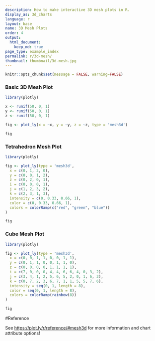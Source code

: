 ```yaml
---
description: How to make interactive 3D mesh plots in R.
display_as: 3d_charts
language: r
layout: base
name: 3D Mesh Plots
order: 4
output:
  html_document:
    keep_md: true
page_type: example_index
permalink: r/3d-mesh/
thumbnail: thumbnail/3d-mesh.jpg
---
```


```r
knitr::opts_chunk$set(message = FALSE, warning=FALSE)
```
### Basic 3D Mesh Plot

```r
library(plotly)

x <- runif(50, 0, 1)
y <- runif(50, 0, 1)
z <- runif(50, 0, 1)

fig <- plot_ly(x = ~x, y = ~y, z = ~z, type = 'mesh3d')

fig
```

### Tetrahedron Mesh Plot

```r
library(plotly)

fig <- plot_ly(type = 'mesh3d',
  x = c(0, 1, 2, 0),
  y = c(0, 0, 1, 2),
  z = c(0, 2, 0, 1),
  i = c(0, 0, 0, 1),
  j = c(1, 2, 3, 2),
  k = c(2, 3, 1, 3),
  intensity = c(0, 0.33, 0.66, 1),
  color = c(0, 0.33, 0.66, 1),
  colors = colorRamp(c("red", "green", "blue"))
)

fig
```

### Cube Mesh Plot

```r
library(plotly)

fig <- plot_ly(type = 'mesh3d',
  x = c(0, 0, 1, 1, 0, 0, 1, 1),
  y = c(0, 1, 1, 0, 0, 1, 1, 0),
  z = c(0, 0, 0, 0, 1, 1, 1, 1),
  i = c(7, 0, 0, 0, 4, 4, 6, 6, 4, 0, 3, 2),
  j = c(3, 4, 1, 2, 5, 6, 5, 2, 0, 1, 6, 3),
  k = c(0, 7, 2, 3, 6, 7, 1, 1, 5, 5, 7, 6),
  intensity = seq(0, 1, length = 8),
  color = seq(0, 1, length = 8),
  colors = colorRamp(rainbow(8))
)

fig
```

#Reference

See [https://plot.ly/r/reference/#mesh3d](https://plot.ly/r/reference/#mesh3d) for more information and chart attribute options!